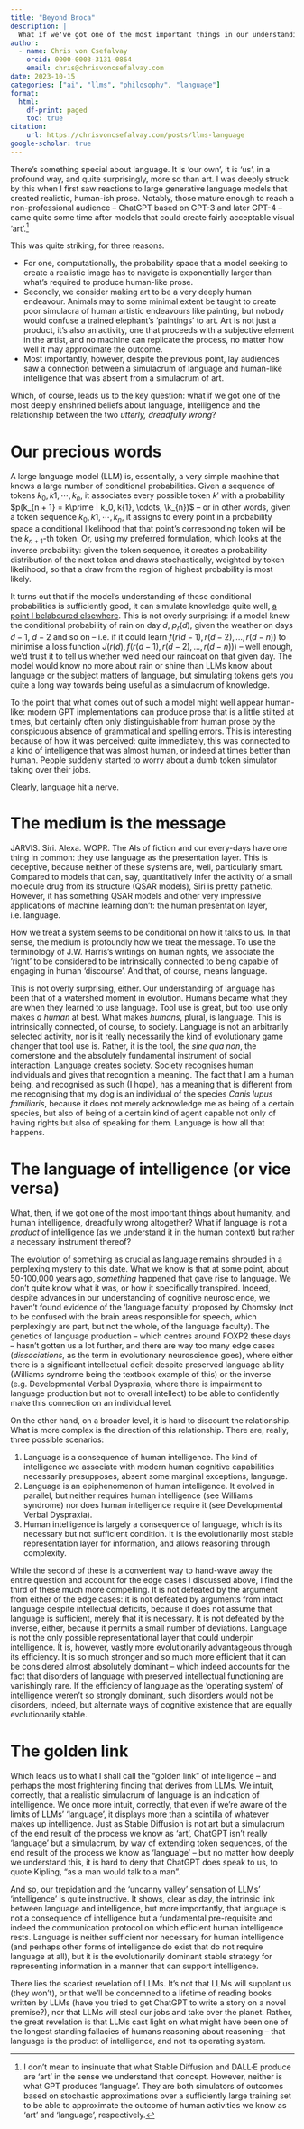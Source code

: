 ```yaml
---
title: "Beyond Broca"
description: |
  What if we've got one of the most important things in our understanding of who we are, and what makes us intelligent, utterly wrong?
author:
  - name: Chris von Csefalvay
    orcid: 0000-0003-3131-0864
    email: chris@chrisvoncsefalvay.com
date: 2023-10-15
categories: ["ai", "llms", "philosophy", "language"]
format:
  html:
    df-print: paged
    toc: true
citation:
    url: https://chrisvoncsefalvay.com/posts/llms-language
google-scholar: true
---
```


There's something special about language. It is 'our own', it is 'us', in a profound way, and quite surprisingly, more so than art. I was deeply struck by this when I first saw reactions to large generative language models that created realistic, human-ish prose. Notably, those mature enough to reach a non-professional audience – ChatGPT based on GPT-3 and later GPT-4 – came quite some time after models that could create fairly acceptable visual 'art'.[^1]

[^1]: I don't mean to insinuate that what Stable Diffusion and DALL·E produce are 'art' in the sense we understand that concept. However, neither is what GPT produces 'language'. They are both simulators of outcomes based on stochastic approximations over a sufficiently large training set to be able to approximate the outcome of human activities we know as 'art' and 'language', respectively. 

This was quite striking, for three reasons. 

* For one, computationally, the probability space that a model seeking to create a realistic image has to navigate is exponentially larger than what's required to produce human-like prose. 
* Secondly, we consider making art to be a very deeply human endeavour. Animals may to some minimal extent be taught to create poor simulacra of human artistic endeavours like painting, but nobody would confuse a trained elephant's 'paintings' to art. Art is not just a product, it's also an activity, one that proceeds with a subjective element in the artist, and no machine can replicate the process, no matter how well it may approximate the outcome. 
* Most importantly, however, despite the previous point, lay audiences saw a connection between a simulacrum of language and human-like intelligence that was absent from a simulacrum of art.

Which, of course, leads us to the key question: what if we got one of the most deeply enshrined beliefs about language, intelligence and the relationship between the two *utterly, dreadfully wrong*?


# Our precious words
A large language model (LLM) is, essentially, a very simple machine that knows a large number of conditional probabilities. Given a sequence of tokens $k_0, k{1}, \cdots, k_{n}$, it associates every possible token $k\prime$ with a probability $p(k_{n + 1} = k\prime | k_0, k{1}, \cdots, \k_{n})$ -- or in other words, given a token sequence $k_0, k{1}, \cdots, k_{n}$, it assigns to every point in a probability space a conditional likelihood that that point's corresponding token will be the $k_{n+1}$-th token. Or, using my preferred formulation, which looks at the inverse probability: given the token sequence, it creates a probability distribution of the next token and draws stochastically, weighted by token likelihood, so that a draw from the region of highest probability is most likely.

It turns out that if the model's understanding of these conditional probabilities is sufficiently good, it can simulate knowledge quite well, [a point I belaboured elsewhere](https://chrisvoncsefalvay.com/posts/knowledge-dividend-of-llms/). This is not overly surprising: if a model knew the conditional probability of rain on day $d$, $p_r(d)$, given the weather on days $d-1$, $d-2$ and so on -- i.e. if it could learn $f(r(d-1), r(d-2), ..., r(d-n))$ to minimise a loss function $J(r(d), f(r(d-1), r(d-2), ..., r(d-n)))$ -- well enough, we'd trust it to tell us whether we'd need our raincoat on that given day. The model would know no more about rain or shine than LLMs know about language or the subject matters of language, but simulating tokens gets you quite a long way towards being useful as a simulacrum of knowledge.

To the point that what comes out of such a model might well appear human-like: modern GPT implementations can produce prose that is a little stilted at times, but certainly often only distinguishable from human prose by the conspicuous absence of grammatical and spelling errors. This is interesting because of how it was perceived: quite immediately, this was connected to a kind of intelligence that was almost human, or indeed at times better than human. People suddenly started to worry about a dumb token simulator taking over their jobs.

Clearly, language hit a nerve.

# The medium is the message
JARVIS. Siri. Alexa. WOPR. The AIs of fiction and our every-days have one thing in common: they use language as the presentation layer. This is deceptive, because neither of these systems are, well, particularly smart. Compared to models that can, say, quantitatively infer the activity of a small molecule drug from its structure (QSAR models), Siri is pretty pathetic. However, it has something QSAR models and other very impressive applications of machine learning don't: the human presentation layer, i.e. language.

How we treat a system seems to be conditional on how it talks to us. In that sense, the medium is profoundly how we treat the message. To use the terminology of J.W. Harris's writings on human rights, we associate the 'right' to be considered to be intrinsically connected to being capable of engaging in human 'discourse'. And that, of course, means language. 

This is not overly surprising, either. Our understanding of language has been that of a watershed moment in evolution. Humans became what they are when they learned to use language. Tool use is great, but tool use only makes _a human_ at best. What makes _humans_, plural, is language. This is intrinsically connected, of course, to society. Language is not an arbitrarily selected activity, nor is it really necessarily the kind of evolutionary game changer that tool use is. Rather, it is the tool, the _sine qua non_, the cornerstone and the absolutely fundamental instrument of social interaction. Language creates society. Society recognises human individuals and gives that recognition a meaning. The fact that I am a human being, and recognised as such (I hope), has a meaning that is different from me recognising that my dog is an individual of the species *Canis lupus familiaris*, because it does not merely acknowledge me as being of a certain species, but also of being of a certain kind of agent capable not only of having rights but also of speaking for them. Language is how all that happens.


# The language of intelligence (or vice versa)
What, then, if we got one of the most important things about humanity, and human intelligence, dreadfully wrong altogether? What if language is not a _product_ of intelligence (as we understand it in the human context) but rather a necessary instrument thereof?

The evolution of something as crucial as language remains shrouded in a perplexing mystery to this date. What we know is that at some point, about 50-100,000 years ago, _something_ happened that gave rise to language. We don't quite know what it was, or how it specifically transpired. Indeed, despite advances in our understanding of cognitive neuroscience, we haven't found evidence of the 'language faculty' proposed by Chomsky (not to be confused with the brain areas responsible for speech, which perplexingly are part, but not the whole, of the language faculty). The genetics of language production – which centres around FOXP2 these days – hasn't gotten us a lot further, and there are way too many edge cases (_dissociations_, as the term in evolutionary neuroscience goes), where either there is a significant intellectual deficit despite preserved language ability (Williams syndrome being the textbook example of this) or the inverse (e.g. Developmental Verbal Dyspraxia, where there is impairment to language production but not to overall intellect) to be able to confidently make this connection on an individual level.

On the other hand, on a broader level, it is hard to discount the relationship. What is more complex is the direction of this relationship. There are, really, three possible scenarios:

1. Language is a consequence of human intelligence. The kind of intelligence we associate with modern human cognitive capabilities necessarily presupposes, absent some marginal exceptions, language.
2. Language is an epiphenomenon of human intelligence. It evolved in parallel, but neither requires human intelligence (see Williams syndrome) nor does human intelligence require it (see Developmental Verbal Dyspraxia).
3. Human intelligence is largely a consequence of language, which is its necessary but not sufficient condition. It is the evolutionarily most stable representation layer for information, and allows reasoning through complexity. 

While the second of these is a convenient way to hand-wave away the entire question and account for the edge cases I discussed above, I find the third of these much more compelling. It is not defeated by the argument from either of the edge cases: it is not defeated by arguments from intact language despite intellectual deficits, because it does not assume that language is sufficient, merely that it is necessary. It is not defeated by the inverse, either, because it permits a small number of deviations. Language is not the only possible representational layer that could underpin intelligence. It is, however, vastly more evolutionarily advantageous through its efficiency. It is so much stronger and so much more efficient that it can be considered almost absolutely dominant – which indeed accounts for the fact that disorders of language with preserved intellectual functioning are vanishingly rare. If the efficiency of language as the 'operating system' of intelligence weren't so strongly dominant, such disorders would not be disorders, indeed, but alternate ways of cognitive existence that are equally evolutionarily stable.


# The golden link
Which leads us to what I shall call the "golden link" of intelligence – and perhaps the most frightening finding that derives from LLMs. We intuit, correctly, that a realistic simulacrum of language is an indication of intelligence. We once more intuit, correctly, that even if we're aware of the limits of LLMs' 'language', it displays more than a scintilla of whatever makes up intelligence. Just as Stable Diffusion is not art but a simulacrum of the end result of the process we know as 'art', ChatGPT isn't really 'language' but a simulacrum, by way of extending token sequences, of the end result of the process we know as 'language' – but no matter how deeply we understand this, it is hard to deny that ChatGPT does speak to us, to quote Kipling, "as a man would talk to a man". 

And so, our trepidation and the 'uncanny valley' sensation of LLMs' 'intelligence' is quite instructive. It shows, clear as day, the intrinsic link between language and intelligence, but more importantly, that language is not a consequence of intelligence but a fundamental pre-requisite and indeed the communication protocol on which efficient human intelligence rests. Language is neither sufficient nor necessary for human intelligence (and perhaps other forms of intelligence do exist that do not require language at all), but it is the evolutionarily dominant stable strategy for representing information in a manner that can support intelligence. 

There lies the scariest revelation of LLMs. It's not that LLMs will supplant us (they won't), or that we'll be condemned to a lifetime of reading books written by LLMs (have you tried to get ChatGPT to write a story on a novel premise?), nor that LLMs will steal our jobs and take over the planet. Rather, the great revelation is that LLMs cast light on what might have been one of the longest standing fallacies of humans reasoning about reasoning – that language is the product of intelligence, and not its operating system.
